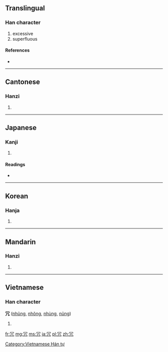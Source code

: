 {{also|宂}}
==Translingual==

===Han character===
{{Han char|rn=14|rad=冖|as=02|sn=4|four=3721<sub>7</sub>|canj=月竹弓 (BHN), X月竹弓 (XBHN)|ids=⿱[[冖]][[几]]}}

# excessive
# superfluous

====References====
* {{Han ref|kx=0130.130|dkj=01566|dj=0292.130|hdz=10302.160|uh=5197|ud=20887|bh=A4BE|bd=42174}}

----

==Cantonese==

===Hanzi===
{{yue-hanzi|jyut=|y=yung2}}

# {{defn|lang=yue|sort=冖02}}

----

==Japanese==

===Kanji===
{{ja-kanji|grade=c|rs=冖02}}

# {{defn|lang=ja|sort=冖02}}

====Readings====
* {{ja-readings|on=[[じょう]] (jō)|kun=[[むだ]] (muda)}}

----

==Korean==

===Hanja===
{{ko-hanja|hangeul=용|rv=yong|mr=yong}}

# {{defn|lang=ko|sort=冖02}}

----

==Mandarin==

===Hanzi===
{{cmn-hanzi|pin=[[rǒng]] ([[rong3]])|wg=jung<sup>3</sup>}}

# {{defn|lang=cmn|sort=冖02}}

----

==Vietnamese==

===Han character===
'''冗''' ([[nhũng]], [[nhõng]], [[nhùng]], [[nũng]])

# {{defn|lang=vi}}

[[Category:Vietnamese Hán tự]]

[[fr:冗]]
[[mg:冗]]
[[ms:冗]]
[[ja:冗]]
[[pl:冗]]
[[zh:冗]]
